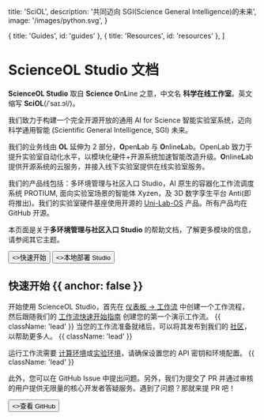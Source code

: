 

  title: 'SciOL',
  description:
    '共同迈向 SGI(Science General Intelligence)的未来',
  image: '/images/python.svg',
}

  { title: 'Guides', id: 'guides' },
  { title: 'Resources', id: 'resources' },
]

<HeroPattern />

# ScienceOL Studio 文档

**ScienceOL Studio** 取自 **Science O**n**L**ine 之意，中文名 **科学在线工作室**。英文缩写 **SciOL**(/ˈsaɪ.ɔl/)。

我们致力于构建一个完全开源开放的通用 AI for Science 智能实验室系统，迈向科学通用智能 (Scientific General Intelligence, SGI) 未来。

我们的业务线由 **OL** 延伸为 2 部分，**O**pen**L**ab 与 **O**nline**L**ab。OpenLab 致力于提升实验室自动化水平，以模块化硬件+开源系统加速智能改造升级。**O**nline**L**ab 提供开源系统的云服务，并接入线下实验室提供在线实验室服务。

我们的产品线包括：多环境管理与社区入口 Studio，AI 原生的容器化工作流调度系统 PROTIUM, 面向实验室场景的智能体 Xyzen，及 3D 数字孪生平台 Anti(即将推出)。我们的实验室硬件基座使用开源的 [Uni-Lab-OS]() 产品。所有产品均在 GitHub 开源。

本页面是关于**多环境管理与社区入口 Studio** 的帮助文档，了解更多模块的信息，请参阅其它主题。

<div className="not-prose mb-16 mt-6 flex gap-3">
  <Button href="/quickstart" arrow="right">
    <>快速开始</>
  </Button>
  <Button href="https://scienceol.tech" variant="outline" target="_blank">
    <>本地部署 Studio</>
  </Button>
</div>

## 快速开始 {{ anchor: false }}

开始使用 ScienceOL Studio，首先在 [仪表板 -> 工作流](#) 中创建一个工作流程，
然后跟随我们的 [工作流快速开始指南](#) 创建您的第一个演示工作流。 {{ className: 'lead' }} 
当您的工作流准备就绪后，可以将其发布到我们的 [社区](#)，以帮助更多人。 {{ className: 'lead' }}

运行工作流需要 [计算环境](#)或[实验环境](#)，请确保设置您的 API 密钥和环境配置。 {{ className: 'lead' }}

此外，您可以在 GitHub Issue 中提出问题。另外，我们为提交了 PR 并通过审核的用户提供无限量的核心开发者答疑服务。遇到了问题？那就来提 PR 吧！ 

<div className="not-prose">
  <Button href="https://github.com/scienceol" variant="text" arrow="right" target="_blank">
    <>查看 GitHub</>
  </Button>
</div>

<Guides />

<Resources />
